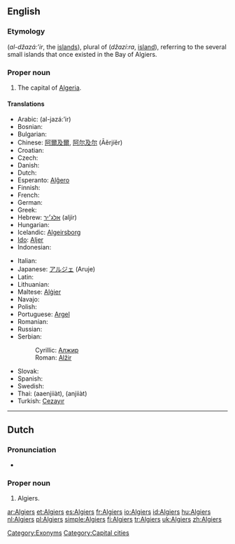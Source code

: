 {{wikipedia}}
==English==

===Etymology===
{{etyl|ar}} {{Arab|[[الجزائر]]}} (''al-džazá:’ir'', the [[islands]]), plural of {{Arab|[[جزيرة]]}} (''džazí:ra'', [[island]]), referring to the several small islands that once existed in the Bay of Algiers.

===Proper noun===
{{en-proper noun}}

# The capital of [[Algeria]].

====Translations====
{{trans-top|the capital of Algeria}}
* Arabic: {{Arab|[[الجزائر]]}} (al-jazá:’ir) {{p}}
* Bosnian: {{t-|bs|Alžir|m}}
* Bulgarian: {{t-|bg|Алжир|m|tr=Alžír|sc=Cyrl}}
* Chinese: [[阿爾及爾]], [[阿尔及尔]] (Āěrjíěr)
* Croatian: {{t-|hr|Alžir}}
* Czech: {{t-|cs|Alžír|m}}
* Danish: {{t-|da|Algier}}
* Dutch: {{t+|nl|Algiers}}
* Esperanto: [[Alĝero]]
* Finnish: {{t+|fi|Alger}}
* French: {{t+|fr|Alger}}
* German: {{t+|de|Algier}}
* Greek: {{t-|el|Αλγέρι|n|tr=alʝéri|sc=Grek}}
* Hebrew: [[אלג׳יר]] (aljír)
* Hungarian: {{t+|hu|Algír}}
* Icelandic: [[Algeirsborg]]
* [[Ido]]: [[Aljer]]
* Indonesian: {{t+|id|Algiers|xs=Indonesian}}
{{trans-mid}}
* Italian: {{t-|it|Algeri}}
* Japanese: [[アルジェ]] (Aruje)
* Latin: {{t-|la|Algeria|f}}
* Lithuanian: {{t+|lt|Alžyras|xs=Lithuanian}}
* Maltese: [[Alġier]]
* Navajo: {{tø|nv|Áljiis}}
* Polish: {{t+|pl|Algier|m}}
* Portuguese: [[Argel]] {{m}}
* Romanian: {{t+|ro|Alger}}
* Russian: {{t+|ru|Алжир|m|tr=Alžír|sc=Cyrl}}
* Serbian:
*: Cyrillic: [[Алжир]] {{m}}
*: Roman: [[Alžir#Serbian|Alžir]] {{m}}
* Slovak: {{t-|sk|Alžír|m}}
* Spanish: {{t+|es|Argel|m}}
* Swedish: {{t-|sv|Alger}}
* Thai: {{Thai|[[แอลเจียร์ส]]}} (aaenjiiàt), {{Thai|[[อัลเจียร์ส]]}} (anjiiàt)
* Turkish: [[Cezayır]]
{{trans-bottom}}

[[Category:Exonyms]]

----

==Dutch==

===Pronunciation===
* {{a|NL}} {{audio|Nl-Algiers.ogg|audio}}

===Proper noun===
{{infl|nl|proper noun|g=n}}

# Algiers.

[[Category:Capital cities]]

[[ar:Algiers]]
[[et:Algiers]]
[[es:Algiers]]
[[fr:Algiers]]
[[io:Algiers]]
[[id:Algiers]]
[[hu:Algiers]]
[[nl:Algiers]]
[[pl:Algiers]]
[[simple:Algiers]]
[[fi:Algiers]]
[[tr:Algiers]]
[[uk:Algiers]]
[[zh:Algiers]]